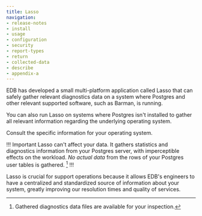 ```yaml
---
title: Lasso
navigation:
- release-notes
- install
- usage
- configuration
- security
- report-types
- return
- collected-data
- describe
- appendix-a
---
```


EDB has developed a small multi-platform application called Lasso that 
can safely gather relevant diagnostics data on a system where Postgres
and other relevant supported software, such as Barman, is running.

You can also run Lasso on systems where Postgres isn't
installed to gather all relevant information regarding the
underlying operating system.

Consult the specific information for your operating system.

!!! Important
Lasso can't affect your data. It gathers
statistics and diagnostics information from your Postgres server,
with imperceptible effects on the workload. *No actual data* from
the rows of your Postgres user tables is gathered. [^1]
!!!

[^1]: Gathered diagnostics data files are available for your inspection.

Lasso is crucial for support operations because it allows EDB's
engineers to have a centralized and standardized source of information
about your system, greatly improving our resolution times and quality of
services.
